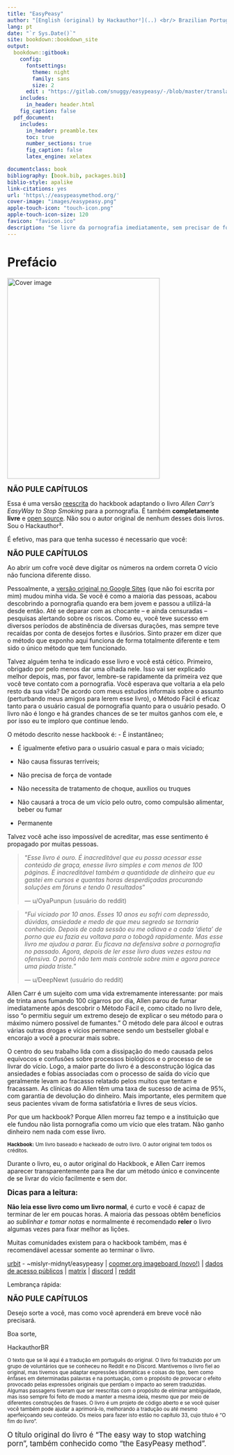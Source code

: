 ```yaml
---
title: "EasyPeasy"
author: "[English (original) by Hackauthor²](..) <br/> Brazilian Portuguese translation by **HackAuthorBR**"
lang: pt
date: "`r Sys.Date()`"
site: bookdown::bookdown_site
output:
  bookdown::gitbook:
    config:
      fontsettings:
        theme: night
        family: sans
        size: 2
      edit : "https://gitlab.com/snuggy/easypeasy/-/blob/master/translations/pt-br/%s"
    includes:
      in_header: header.html
    fig_caption: false
  pdf_document:
    includes:
      in_header: preamble.tex
      toc: true
      number_sections: true
      fig_caption: false
      latex_engine: xelatex

documentclass: book
bibliography: [book.bib, packages.bib]
biblio-style: apalike
link-citations: yes
url: 'https\://easypeasymethod.org/'
cover-image: "images/easypeasy.png"
apple-touch-icon: "touch-icon.png"
apple-touch-icon-size: 120
favicon: "favicon.ico"
description: "Se livre da pornografia imediatamente, sem precisar de força de vontade ou qualquer sensação de privação e sacrifício."
---
```


# Prefácio {-}

<img src="images/easypeasy.png" width="350" height="460" alt="Cover image" />

<span style="font-size:larger;">**NÃO PULE CAPÍTULOS**</span>

Essa é uma versão [reescrita](https://sites.google.com/site/hackbookeasypeasy)  do hackbook adaptando o livro *Allen Carr's EasyWay to Stop Smoking* para a pornografia. É também **completamente livre** e [open source](https://gitlab.com/snuggy/easypeasy). Não sou o autor original de nenhum desses dois livros. Sou o Hackauthor².

É efetivo, mas para que tenha sucesso é necessario que você:

<span style="font-size:larger;">**NÃO PULE CAPÍTULOS**</span>

Ao abrir um cofre você deve digitar os números na ordem correta
O vício não funciona diferente disso.

Pessoalmente, a [versão original no Google Sites](https://sites.google.com/site/hackbookeasypeasy) (que não foi escrita por mim) mudou minha vida. Se você é como a maioria das pessoas, acabou descobrindo a pornografia quando era bem jovem e passou a utilizá-la desde então. Até se deparar com as chocante – e ainda censuradas – pesquisas alertando sobre os riscos. Como eu, você teve sucesso em diversos períodos de abstinência de diversas durações, mas sempre teve recaídas por conta de desejos fortes e ilusórios. Sinto prazer em dizer que o método que exponho aqui funciona de forma totalmente diferente e tem sido o único método que tem funcionado.

Talvez alguém tenha te indicado esse livro e você está cético. Primeiro, obrigado por pelo menos dar uma olhada nele. Isso vai ser explicado melhor depois, mas, por favor, lembre-se rapidamente da primeira vez que você teve contato com a pornografia. Você esperava que voltaria a ela pelo resto da sua vida? De acordo com meus estudos informais sobre o assunto (perturbando meus amigos para lerem esse livro), o Método Fácil é eficaz tanto para o usuário casual de pornografia quanto para o usuário pesado. O livro não é longo e há grandes chances de se ter muitos ganhos com ele, e por isso eu te imploro que continue lendo.

O método descrito nesse hackbook é:
-   É instantâneo;

-   É igualmente efetivo para o usuário casual e para o mais viciado;

-   Não causa fissuras terríveis;

-   Não precisa de força de vontade

-   Não necessita de tratamento de choque, auxílios ou truques

-   Não causará a troca de um vício pelo outro, como compulsão alimentar, beber ou fumar

-   Permanente

Talvez você ache isso impossível de acreditar, mas esse sentimento é propagado por muitas pessoas.

> "*Esse livro é ouro. É inacreditável que eu possa acessar esse conteúdo de graça, enesse livro simples e com menos de 100 páginas. É inacreditável também a quantidade de dinheiro que eu gastei em cursos e quantas horas desperdiçadas procurando soluções em fóruns e tendo 0 resultados*"
>
> --- u/OyaPunpun  (usuário do reddit)

> "*Fui viciado por 10 anos. Esses 10 anos eu sofri com depressão, dúvidas, ansiedade e medo de que meu segredo se tornaria conhecido. Depois de cada sessão eu me odiava e a cada ‘dieta’ de porno que eu fazia eu voltava para o tobogã rapidamente. Mas esse livro me ajudou a parar. Eu ficava na defensiva sobre a pornografia no passado. Agora, depois de ler esse livro duas vezes estou na ofensiva. O pornô não tem mais controle sobre mim e agora parece uma piada triste.*"
>
> --- u/DeepNewt (usuário do reddit)

Allen Carr é um sujeito com uma vida extremamente interessante: por mais de trinta anos fumando 100 cigarros por dia, Allen parou de fumar imediatamente após descobrir o Método Fácil e, como citado no livro dele, isso “o permitiu seguir um extremo desejo de explicar o seu método para o máximo número possível de fumantes.” O método dele para álcool e outras várias outras drogas e vícios permanece sendo um bestseller global e encorajo a você a procurar mais sobre.

O centro do seu trabalho lida com a dissipação do medo causada pelos equívocos e confusões sobre processos biológicos e o processo de se livrar do vício. Logo, a maior parte do livro é a desconstrução lógica das ansiedades e fobias associadas com o processo de saída do vício que geralmente levam ao fracasso relatado pelos muitos que tentam e fracassam. As clínicas do Allen têm uma taxa de sucesso de acima de 95%, com garantia de devolução do dinheiro. Mais importante, eles permitem que seus pacientes vivam de forma satisfatória e livres de seus vícios.

Por que um hackbook? Porque Allen morreu faz tempo e a instituição que ele fundou não lista pornografia como um vício que eles tratam. Não ganho dinheiro nem nada com esse livro.

<span style="font-size:smaller;">**Hackbook:** Um livro baseado e hackeado de outro livro. O autor original tem todos os créditos. </span>

Durante o livro, eu, o autor original do Hackbook, e Allen Carr iremos aparecer transparentemente para lhe dar um método único e convincente de se livrar do vício facilmente e sem dor.

<span style="font-size:larger;">**Dicas para a leitura:**</span>

**Não leia esse livro como um livro normal**, é curto e você é capaz de terminar de ler em poucas horas. A maioria das pessoas obtêm benefícios ao *sublinhar e tomar notas* e normalmente é recomendado **reler** o livro algumas vezes para fixar melhor as lições.

Muitas comunidades existem para o hackbook também, mas é recomendável acessar somente ao terminar o livro.

[urbit](https://urbit.org) - ~mislyr-midnyt/easypeasy | [coomer.org imageboard (novo!)](https://coomer.org) | [dados de acesso públicos](https://plausible.io/easypeasymethod.org) | [matrix](https://matrix.to/#/!xmJZznbJXuwzEGSEti:matrix.org?via=matrix.org) | [discord](https://discord.com/invite/bCXEnf9) | [reddit](https://reddit.com/r/pmohackbook)

Lembrança rápida:

<span style="font-size:larger;">**NÃO PULE CAPÍTULOS**</span>

Desejo sorte a você, mas como você aprenderá em breve você não precisará.

Boa sorte,

HackauthorBR

<span style="font-size:smaller;">O texto que se lê aqui é a tradução em português do original. O livro foi traduzido por um grupo de voluntários que se conheceu no Reddit e no Discord. Mantivemos o livro fiel ao original, mas tivemos que adaptar expressões idiomáticas e coisas do tipo, bem como ênfases em determinadas palavras e na pontuação, com o propósito de provocar o efeito provocado pelas expressões originais que perdiam o impacto ao serem traduzidas. Algumas passagens tiveram que ser reescritas com o propósito de eliminar ambiguidade, mas isso sempre foi feito de modo a manter a mesma ideia, mesmo que por meio de diferentes construções de frases. O livro é um projeto de código aberto e se você quiser você também pode ajudar a aprimorá-lo, melhorando a tradução ou até mesmo aperfeiçoando seu conteúdo. Os meios para fazer isto estão no capítulo 33, cujo título é "O fim do livro".</span>

<span style="font-size:larger;">O título original do livro é "The easy way to stop watching porn", também conhecido como "the EasyPeasy method".</span>
